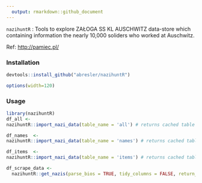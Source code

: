 ```yaml
---
  output: rmarkdown::github_document
---
```

  
  `nazihuntR` : Tools to explore ZAŁOGA SS KL AUSCHWITZ data-store which containing information the nearly 10,000 soliders who worked at Auschwitz.

Ref: <http://pamiec.pl/>

### Installation

```r
devtools::install_github("abresler/nazihuntR")
```

```r
options(width=120)
```

### Usage

```r
library(nazihuntR)
df_all <- 
nazihuntR::import_nazi_data(table_name = 'all') # returns cached table of all nazi data

df_names  <- 
nazihuntR::import_nazi_data(table_name = 'names') # returns cached table of all nazi names

df_items  <- 
nazihuntR::import_nazi_data(table_name = 'items') # returns cached table of all nazi fields with multiple items

df_scrape_data <-
  nazihuntR::get_nazis(parse_bios = TRUE, tidy_columns = FALSE, return_message = TRUE) # scrapes all data - can take up to an hour

```

